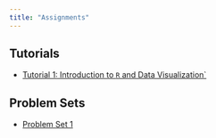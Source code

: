 ```yaml
---
title: "Assignments"
---
```


## Tutorials
- [Tutorial 1: Introduction to `R` and Data Visualization`](https://dhidalgo.shinyapps.io/Tutorial-1/)

## Problem Sets
- [Problem Set 1](psets/pset1/pset1.qmd)
